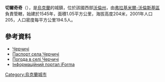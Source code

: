 {{coord|50|45|11|N|24|20|59|E|scale:30000|display=title}}

'''切爾奇奇'''（{{lang-uk|Черчичі}}），是[[烏克蘭|烏克蘭]]的城鎮，位於該國西部[[沃倫州|沃倫州]]，由[[弗拉基米爾-沃倫斯基區|弗拉基米爾-沃倫斯基區]]負責管轄，始建於1545年，面積1.05平方公里，海拔高度204米，2001年人口205，人口密度每平方公里194.5人。

==參考資料==
* [http://gska2.rada.gov.ua/pls/z7502/A005?rdat1=21.03.2008&rf7571=4682 Черчичі]{{dead link|date=2017年11月 |bot=InternetArchiveBot |fix-attempted=yes }}
* [https://web.archive.org/web/20140318041634/http://www.vvadm.gov.ua/ukr/miscevi%20rady/bubniv.html Паспорт села Черчичі]
* [http://weather.in.ua/volynskaja/28373 Погода в селі Черчичі] {{Wayback|url=http://weather.in.ua/volynskaja/28373 |date=20120601002342 }}
* [https://web.archive.org/web/20100125080655/http://old.iforma.com.ua/classifiers/uk/koatuu Інформаційний портал iForma]

{{Ukraine-geo-stub}}
[[Category:烏克蘭城市|Category:烏克蘭城市]]